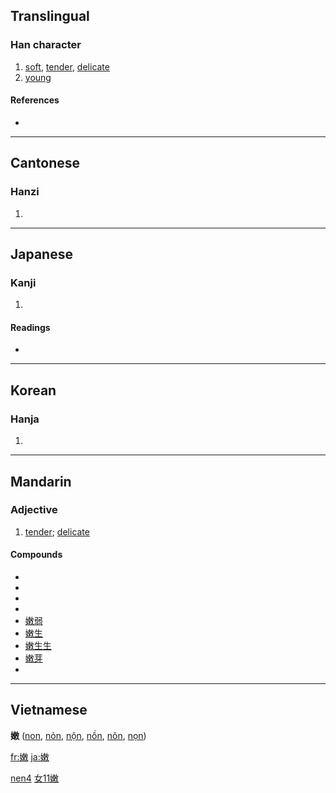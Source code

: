 ==Translingual==

===Han character===
{{Han char|rn=38|rad=女|as=11|sn=14|four=4844<sub>0</sub>|canj=女木中大 (VDLK)}}

# [[soft]], [[tender]], [[delicate]]
# [[young]]

====References====
* {{Han ref|kx=0270.110|dkj=06666|dj=0538.070|hdz=21075.150|uh=5AE9|ud=23273|bh=B9E0|bd=47584}}

----

==Cantonese==

===Hanzi===
{{yue-hanzi|jyut=|y=nyun6}}

# {{defn|Cantonese}}

----

==Japanese==

===Kanji===
{{ja-kanji|grade=|rs=女11}}

# {{defn|Japanese}}

====Readings====
* {{ja-readings|on=[[どん]] (don), [[のん]] (non), [[ぜん]] (zen)|kun=[[わかい]] (wakai)}}

----

==Korean==

===Hanja===
{{ko-hanja|hangeul=눈|rv=nun|mr=nun}}

# {{defn|Korean}}

----

==Mandarin==

===Adjective===
{{cmn-adj|ts|pin=nèn|pint=nen4|rs=女11}}

# [[tender]]; [[delicate]]

====Compounds====
* {{zh-ts|嫩紅|嫩红}}
* {{zh-ts|嫩黃|嫩黄}}
* {{zh-ts|嫩綠|嫩绿}}
* {{zh-ts|嫩氣|嫩气}}
* [[嫩弱]]
* [[嫩生]]
* [[嫩生生]]
* [[嫩芽]]
* {{zh-ts|嫩葉|嫩叶}}

[[Category:zh-cn:Intermediate Mandarin|nen4]]
[[Category:zh-tw:Intermediate Mandarin|女11嫩]]

----

==Vietnamese==
'''嫩''' ([[non]], [[nỏn]], [[nộn]], [[nồn]], [[nõn]], [[nọn]])

[[fr:嫩]]
[[ja:嫩]]